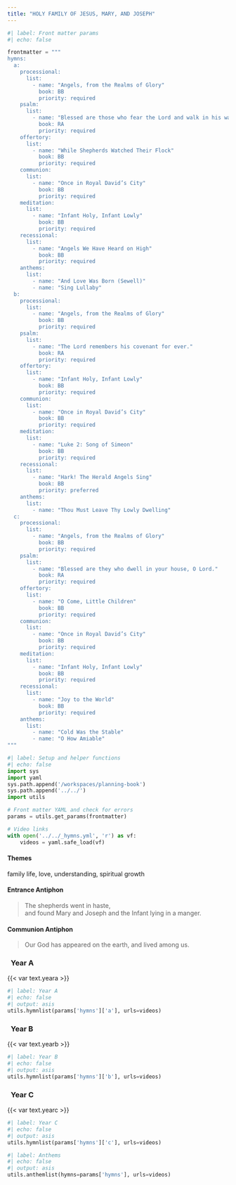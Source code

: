 ```yaml
---
title: "HOLY FAMILY OF JESUS, MARY, AND JOSEPH"
---
```


```python
#| label: Front matter params
#| echo: false

frontmatter = """
hymns:
  a:
    processional:
      list:
        - name: "Angels, from the Realms of Glory"
          book: BB
          priority: required
    psalm:
      list:
        - name: "Blessed are those who fear the Lord and walk in his ways."
          book: RA
          priority: required
    offertory:
      list:
        - name: "While Shepherds Watched Their Flock"
          book: BB
          priority: required
    communion:
      list:
        - name: "Once in Royal David’s City"
          book: BB
          priority: required
    meditation:
      list:
        - name: "Infant Holy, Infant Lowly"
          book: BB
          priority: required
    recessional:
      list:
        - name: "Angels We Have Heard on High"
          book: BB
          priority: required
    anthems:
      list:
        - name: "And Love Was Born (Sewell)"
        - name: "Sing Lullaby"
  b:
    processional:
      list:
        - name: "Angels, from the Realms of Glory"
          book: BB
          priority: required
    psalm:
      list:
        - name: "The Lord remembers his covenant for ever."
          book: RA
          priority: required
    offertory:
      list:
        - name: "Infant Holy, Infant Lowly"
          book: BB
          priority: required
    communion:
      list:
        - name: "Once in Royal David’s City"
          book: BB
          priority: required
    meditation:
      list:
        - name: "Luke 2: Song of Simeon"
          book: BB
          priority: required
    recessional:
      list:
        - name: "Hark! The Herald Angels Sing"
          book: BB
          priority: preferred
    anthems:
      list:
        - name: "Thou Must Leave Thy Lowly Dwelling"
  c:
    processional:
      list:
        - name: "Angels, from the Realms of Glory"
          book: BB
          priority: required
    psalm:
      list:
        - name: "Blessed are they who dwell in your house, O Lord."
          book: RA
          priority: required
    offertory:
      list:
        - name: "O Come, Little Children"
          book: BB
          priority: required
    communion:
      list:
        - name: "Once in Royal David’s City"
          book: BB
          priority: required
    meditation:
      list:
        - name: "Infant Holy, Infant Lowly"
          book: BB
          priority: required
    recessional:
      list:
        - name: "Joy to the World"
          book: BB
          priority: required
    anthems:
      list:
        - name: "Cold Was the Stable"
        - name: "O How Amiable"
"""
```

```python
#| label: Setup and helper functions
#| echo: false
import sys
import yaml
sys.path.append('/workspaces/planning-book')
sys.path.append('../../')
import utils

# Front matter YAML and check for errors
params = utils.get_params(frontmatter)

# Video links
with open('../../_hymns.yml', 'r') as vf:
    videos = yaml.safe_load(vf)
```

:::  {.red}
#### **Themes**
:::

family life, love, understanding, spiritual growth

:::  {.red}
#### **Entrance Antiphon**
:::

> The shepherds went in haste,  
> and found Mary and Joseph and the Infant lying in a manger.

:::  {.red}
#### **Communion Antiphon**
:::

> Our God has appeared on the earth, and lived among us.

::: {.titlered}
### &nbsp; Year A
:::
{{< var text.yeara >}}

```python
#| label: Year A
#| echo: false
#| output: asis
utils.hymnlist(params['hymns']['a'], urls=videos)
```

::: {.titlered}
### &nbsp; Year B
:::
{{< var text.yearb >}}

```python
#| label: Year B
#| echo: false
#| output: asis
utils.hymnlist(params['hymns']['b'], urls=videos)
```

::: {.titlered}
### &nbsp; Year C
:::
{{< var text.yearc >}}

```python
#| label: Year C
#| echo: false
#| output: asis
utils.hymnlist(params['hymns']['c'], urls=videos)
```

```python
#| label: Anthems
#| echo: false
#| output: asis
utils.anthemlist(hymns=params['hymns'], urls=videos)
```
